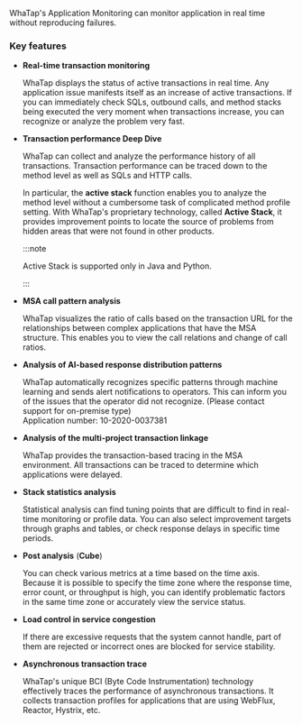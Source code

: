 WhaTap's Application Monitoring can monitor application in real time without reproducing failures.

<Videos url="https://www.whatap.io/old/video/main-product/monitoring_step_0.mp4" />

### Key features

- **Real-time transaction monitoring**

  WhaTap displays the status of active transactions in real time. Any application issue manifests itself as an increase of active transactions. If you can immediately check SQLs, outbound calls, and method stacks being executed the very moment when transactions increase, you can recognize or analyze the problem very fast.

- **Transaction performance Deep Dive**

  WhaTap can collect and analyze the performance history of all transactions. Transaction performance can be traced down to the method level as well as SQLs and HTTP calls. 

  <InDoc product='java,python'>

  In particular, the **active stack** function enables you to analyze the method level without a cumbersome task of complicated method profile setting. With WhaTap's proprietary technology, called **Active Stack**, it provides improvement points to locate the source of problems from hidden areas that were not found in other products.

  :::note

  Active Stack is supported only in Java and Python.

  :::

  </InDoc>

<Xclude product='dotnet'>

- **MSA call pattern analysis**

  WhaTap visualizes the ratio of calls based on the transaction URL for the relationships between complex applications that have the MSA structure. This enables you to view the call relations and change of call ratios.

</Xclude>

- **Analysis of AI-based response distribution patterns**

  WhaTap automatically recognizes specific patterns through machine learning and sends alert notifications to operators. This can inform you of the issues that the operator did not recognize. (Please contact support for on-premise type)<br/> Application number: 10-2020-0037381

<Xclude product='dotnet'>

- **Analysis of the multi-project transaction linkage**

  WhaTap provides the transaction-based tracing in the MSA environment. All transactions can be traced to determine which applications were delayed.

</Xclude>

<InDoc product='java,python'>

- **Stack statistics analysis**

  Statistical analysis can find tuning points that are difficult to find in real-time monitoring or profile data. You can also select improvement targets through graphs and tables, or check response delays in specific time periods.

</InDoc>

- **Post analysis** (**Cube**)

  You can check various metrics at a time based on the time axis. Because it is possible to specify the time zone where the response time, error count, or throughput is high, you can identify problematic factors in the same time zone or accurately view the service status.

<InDoc product='java'>

- **Load control in service congestion**

  If there are excessive requests that the system cannot handle, part of them are rejected or incorrect ones are blocked for service stability.

- **Asynchronous transaction trace**

  WhaTap's unique BCI (Byte Code Instrumentation) technology effectively traces the performance of asynchronous transactions. It collects transaction profiles for applications that are using WebFlux, Reactor, Hystrix, etc.

</InDoc>
